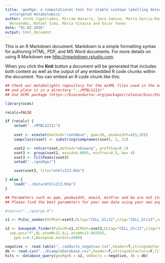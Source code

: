 ```yaml
---
title: 'geoRge: a computational tool for stable isotope labelling detection in LC/MS-based
  untargeted metabolomics'
author: Jordi Capellades, Miriam Navarro, Sara Samino, Marta Garcia-Ramirez, Cristina
  Hernandez, Rafael Simo, Maria Vinaixa and Oscar Yanes
date: "01.02.2016"
output: html_document
---
```


This is an R Markdown document. Markdown is a simple formatting syntax for authoring HTML, PDF, and MS Word documents. For more details on using R Markdown see <http://rmarkdown.rstudio.com>.

When you click the **Knit** button a document will be generated that includes both content as well as the output of any embedded R code chunks within the document. You can embed an R code chunk like this:

```r

## Check our metabolights repository for the mzXML files used in the example below (http://www.ebi.ac.uk/metabolights/MTBLS213)
## and place it in a directory "../MTBLS213/"
## Use XCMS package (https://bioconductor.org/packages/release/bioc/html/xcms.html) for peak picking, alignment and grouping

library(xcms)

recalc=FALSE

if (recalc) {
    setwd("../MTBLS213/")
    
    xset <- xcmsSet(method="centWave", ppm=30, peakwidth=c(5,20))
    sampclass(xset) <- substring(sampnames(xset), 1, 21)

    xset2 <- retcor(xset,method="obiwarp", profStep=0.1) 
    xset3 <- group(xset2, mzwid=0.0065, minfrac=0.5, bw= 4)
    xset3 <- fillPeaks(xset3)
    setwd("../geoRge/")

    save(xset3, file="mtbls213.Rda")

} else {
    load("../data/mtbls213.Rda")
}

## Parameters such as ppm, peakwidth, mzwid, minfrac and bw are not strict. They depend on data acquisition and methodology.
## Please find the best parameters for your own data using your own experience or by trial and error

#source("../george.R")

s1 <- PuInc_seeker(XCMSet=xset3,ULtag="CELL_Glc12",Ltag="CELL_Glc13",sep.pos="f")

s2 <- basepeak_finder(PuIncR=s1,XCMSet=xset3,ULtag="CELL_Glc12",Ltag="CELL_Glc13",
  sep.pos="f",UL.atomM=12.0,L.atomM=13.003355,
	ppm.s=6.5,Basepeak.minInt=2000)

negative <- read.table("../adducts_negative.txt",header=T,stringsAsFactors=F)
db <- read.csv("../ExampleDatabase.csv",header=T,stringsAsFactors=F,fill=T)
hits <- database_query(geoRgeR = s2, adducts = negative, db = db)

```

